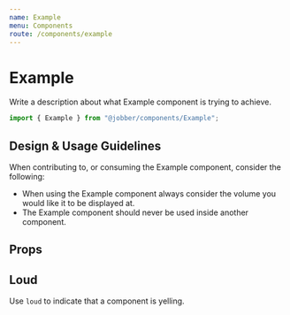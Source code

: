 ```yaml
---
name: Example
menu: Components
route: /components/example
---
```



# Example

<ComponentStatus stage="pre" responsive="no" accessible="no" />

Write a description about what Example component is trying to achieve.

```ts
import { Example } from "@jobber/components/Example";
```

<Playground>
  <Example text="Bob" />
</Playground>

<!--
  It is not necessary to include Design & Usage Guidlelines. Use this section
  to answer common questions and considerations about component usage.
-->

## Design & Usage Guidelines

When contributing to, or consuming the Example component, consider the
following:

- When using the Example component always consider the volume you would like it
  to be displayed at.
- The Example component should never be used inside another component.

## Props

<Props of={Example} />

<!--
  It is not necessary to provide an example of each prop. Use usage examples to
  highlight key features of a component or particular considerations.

  See `Button.mdx` for a good example of this.
-->

## Loud

Use `loud` to indicate that a component is yelling.

<Playground>
  <Example text="Fred" loud={true} />
</Playground>
